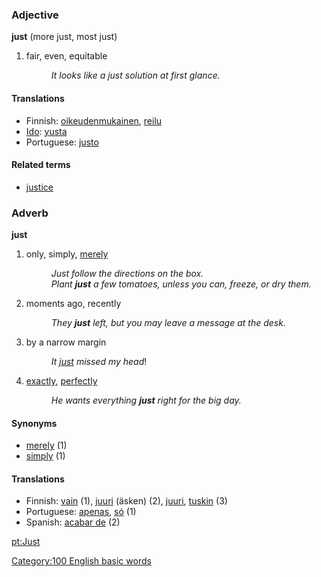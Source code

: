 ===Adjective===
'''just''' (more just, most just)

#fair, even, equitable
#:''It looks like a just solution at first glance.''

====Translations====
*Finnish: [[oikeudenmukainen]], [[reilu]]
*[[Ido]]: [[yusta]]
*Portuguese: [[justo]]

====Related terms====
*[[justice]]

===Adverb===
'''just'''

#only, simply, [[mere]]ly
#:''Just follow the directions on the box.''
#:''Plant '''just''' a few tomatoes, unless you can, freeze, or dry them.''
#moments ago, recently
#:''They '''just''' left, but you may leave a message at the desk.''
#by a narrow margin
#:''It [[just]] missed my head''!
#[[exactly]], [[perfectly]]
#:''He wants everything '''just''' right for the big day.''

====Synonyms====
*[[merely]] (1)
*[[simply]] (1)

====Translations====
*Finnish: [[vain#Finnish|vain]] (1), [[juuri]] (äsken) (2), [[juuri]], [[tuskin]] (3)
*Portuguese: [[apenas]], [[só]] (1)
*Spanish: [[acabar de]] (2) <!-- This was here without language name. I think this is Spanish. -->
[[Category:100 English basic words]]
[[pt:Just]]